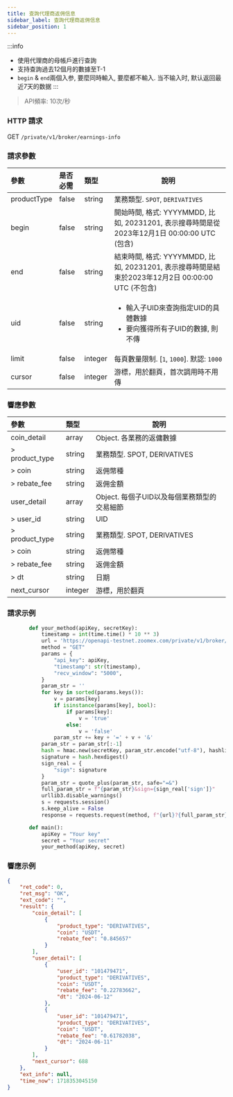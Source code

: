 ```yaml
---
title: 查詢代理商返佣信息
sidebar_label: 查詢代理商返佣信息
sidebar_position: 1
---
```


:::info
* 使用代理商的母帳戶進行查詢
* 支持查詢過去12個月的數據至T-1
* `begin` & `end`兩個入参, 要麼同時輸入, 要麼都不輸入. 当不输入时, 默认返回最近7天的数据
:::
> API頻率: 10次/秒

### HTTP 請求
GET `/private/v1/broker/earnings-info`

### 請求參數
| 參數 | 是否必需 | 類型 | 說明|
|:----- |:-------|:-----|------ |
|productType|false |string |業務類型. `SPOT`, `DERIVATIVES` |
|begin|false |string |開始時間, 格式: YYYYMMDD, 比如, 20231201, 表示搜尋時間是從2023年12月1日 00:00:00 UTC (包含) |
|end |false |string |結束時間, 格式: YYYYMMDD, 比如, 20231201, 表示搜尋時間是結束於2023年12月2日 00:00:00 UTC (不包含) |
|uid |false |string |<ul><li>輸入子UID來查詢指定UID的具體數據</li><li>要向獲得所有子UID的數據, 則不傳</li></ul>  |
|limit|false |integer |每頁數量限制. [`1`, `1000`]. 默認: `1000` |
|cursor|false |integer |游標，用於翻頁，首次調用時不用傳|

### 響應參數
| 參數 | 類型 | 說明|
|:----- |:-----|----- |
|coin_detail |array |Object. 各業務的返傭數據 |
|> product_type |string |業務類型. SPOT, DERIVATIVES|
|> coin |string |返佣幣種|
|> rebate_fee |string |返佣金額|
| user_detail |array |Object. 每個子UID以及每個業務類型的交易細節|
|> user_id |string |UID|
|> product_type |string |業務類型. SPOT, DERIVATIVES|
|> coin |string |返佣幣種|
|> rebate_fee |string |返佣金額|
|> dt  |string |日期|
|next_cursor |integer |游標，用於翻頁|

### 請求示例

```python
       def your_method(apiKey, secretKey):
           timestamp = int(time.time() * 10 ** 3)
           url = 'https://openapi-testnet.zoomex.com/private/v1/broker/earnings-info'
           method = "GET"
           params = {
               "api_key": apiKey,
               "timestamp": str(timestamp),
               "recv_window": "5000",
           }
           param_str = ''
           for key in sorted(params.keys()):
               v = params[key]
               if isinstance(params[key], bool):
                   if params[key]:
                       v = 'true'
                   else:
                       v = 'false'
               param_str += key + '=' + v + '&'
           param_str = param_str[:-1]
           hash = hmac.new(secretKey, param_str.encode("utf-8"), hashlib.sha256)
           signature = hash.hexdigest()
           sign_real = {
               "sign": signature
           }
           param_str = quote_plus(param_str, safe="=&")
           full_param_str = f"{param_str}&sign={sign_real['sign']}"
           urllib3.disable_warnings()
           s = requests.session()
           s.keep_alive = False
           response = requests.request(method, f"{url}?{full_param_str}", verify=False)

       def main():
           apiKey = "Your key"
           secret = "Your secret"
           your_method(apiKey, secret)

```

### 響應示例

```json
{
    "ret_code": 0,
    "ret_msg": "OK",
    "ext_code": "",
    "result": {
        "coin_detail": [
            {
                "product_type": "DERIVATIVES",
                "coin": "USDT",
                "rebate_fee": "0.845657"
            }
        ],
        "user_detail": [
            {
                "user_id": "101479471",
                "product_type": "DERIVATIVES",
                "coin": "USDT",
                "rebate_fee": "0.22783662",
                "dt": "2024-06-12"
            },
            {
                "user_id": "101479471",
                "product_type": "DERIVATIVES",
                "coin": "USDT",
                "rebate_fee": "0.61782038",
                "dt": "2024-06-11"
            }
        ],
        "next_cursor": 688
    },
    "ext_info": null,
    "time_now": 1718353045150
}
```
